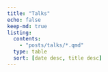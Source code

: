 ```yaml
---
title: "Talks"
echo: false
keep-md: true
listing:
  contents:
    - "posts/talks/*.qmd"
  type: table
  sort: [date desc, title desc]
---
```

